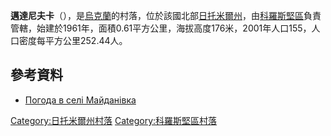 {{coord|50|54|19|N|28|52|41|E|scale:30000|display=title}}

'''邁達尼夫卡'''（{{lang-uk|Майданівка}}），是[[烏克蘭|烏克蘭]]的村落，位於該國北部[[日托米爾州|日托米爾州]]，由[[科羅斯堅區|科羅斯堅區]]負責管轄，始建於1961年，面積0.61平方公里，海拔高度176米，2001年人口155，人口密度每平方公里252.44人。

==參考資料== 
* [http://weather.in.ua/ua/zhitomirskaja/14336 Погода в селі Майданівка] {{Wayback|url=http://weather.in.ua/ua/zhitomirskaja/14336 |date=20111219125447 }}

{{DEFAULTSORT:Майданівка}}
[[Category:日托米爾州村落|Category:日托米爾州村落]]
[[Category:科羅斯堅區村落|Category:科羅斯堅區村落]]


{{Zhytomyr-geo-stub}}